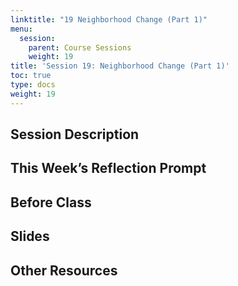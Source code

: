 ```yaml
---
linktitle: "19 Neighborhood Change (Part 1)"
menu:
  session:
    parent: Course Sessions
    weight: 19
title: 'Session 19: Neighborhood Change (Part 1)'
toc: true
type: docs
weight: 19
---
```


## Session Description

## This Week's Reflection Prompt

## Before Class

## Slides

## Other Resources
